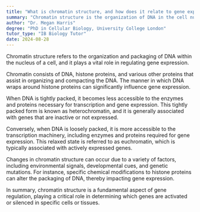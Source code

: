 ```yaml
---
title: "What is chromatin structure, and how does it relate to gene expression?"
summary: "Chromatin structure is the organization of DNA in the cell nucleus, essential for regulating gene expression and influencing cellular functions."
author: "Dr. Megan Harris"
degree: "PhD in Cellular Biology, University College London"
tutor_type: "IB Biology Tutor"
date: 2024-08-28
---
```


Chromatin structure refers to the organization and packaging of DNA within the nucleus of a cell, and it plays a vital role in regulating gene expression.

Chromatin consists of DNA, histone proteins, and various other proteins that assist in organizing and compacting the DNA. The manner in which DNA wraps around histone proteins can significantly influence gene expression. 

When DNA is tightly packed, it becomes less accessible to the enzymes and proteins necessary for transcription and gene expression. This tightly packed form is known as heterochromatin, and it is generally associated with genes that are inactive or not expressed.

Conversely, when DNA is loosely packed, it is more accessible to the transcription machinery, including enzymes and proteins required for gene expression. This relaxed state is referred to as euchromatin, which is typically associated with actively expressed genes.

Changes in chromatin structure can occur due to a variety of factors, including environmental signals, developmental cues, and genetic mutations. For instance, specific chemical modifications to histone proteins can alter the packaging of DNA, thereby impacting gene expression.

In summary, chromatin structure is a fundamental aspect of gene regulation, playing a critical role in determining which genes are activated or silenced in specific cells or tissues.
    